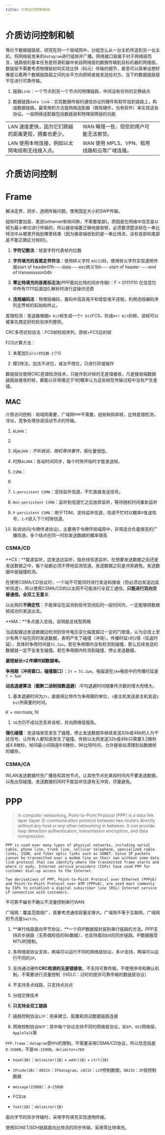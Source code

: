 ```yaml
---
title: 介质访问控制和帧
---
```


# 介质访问控制和帧

等价于数据链路层，研究在同一个局域网中，分组怎么从一台主机传送到另一台主机。将网络层发来的`datagram`进行组帧并广播。网络接口层属于对于网络层而言，链路层的基本任务是将源机器中来自网络层的数据传输到目标机器的网络层。数链层不需要考虑物理层如何实现比特（码元）传输的细节，甚至可以简单设想好像是沿着两个数据链路层之间的水平方向把帧直接发送给对方。当下的数据链路层不在进行可靠传输。

1. 链路`Link`：一个节点到另一个节点的物理链路，中间没有任何的交换结点

2. 数据链路`data link`：实现数据传输的通信协议的硬件和软件加到链路上，构成数据链路。最常用的方法是网络适配器（既有硬件，也有软件）来实现这些协议。一般网络适配器包括数链层和物理层两层的功能

||||
|-|-|-|
|LAN 速度更快，因为它们跨越的距离更短，拥塞也更少。|WAN 略慢一些，但您的用户可能无法察觉。||
|LAN 使用本地连接，例如以太网电缆和无线接入点。|WAN 使用 MPLS、VPN、租用线路和云等广域连接。||

# 介质访问控制

# Frame



解决定界，同步，透明传输问题。使用固定大小的SWP传输。

组帧时要加首、尾部(ethernet有帧间隙，不需要尾部)。原因是在网络中信息是以帧为最小单位进行传输的，所以接收端要正确地接收帧，必须要清楚该帧在一串比特流中从哪里开始到哪里结束（因为接收端收到的是一串比特流，没有首部和尾部是不能正确区分帧的)。

1. **字符记数法**：帧首字符代表帧内位数

2. **字符填充的首尾定界符法**：使用转义字符 `ASCII`码，使用转义字符实现透明传输start of header01h----data----esc转义1bh----start of header ----end of transmission04h

3. **零比特填充的首尾标志法**(PPP面向比特的同步传输)：F = 01111110 在信息位中所有11111后面加0,解析时进行逆操作还原

4. **违规编码法**：物理层编码，曼码中高高电平和低低电平违规，利用违规编码序列定界帧的起始和终止。

差错检测：发送器根据`m bit`帧生成一个`r bit`FCS，形成`m+r bit`的帧，该帧可以被事先商定好的检验序列整除。

CRC多项式校验法：FCS帧检验序列，原帧+FCS后的帧

FCS计算方法：

1. 末尾加0,`G(x)的位数-1`个0

2. 模2除法，加法不进位，减法不借位，只进行异或操作

数链层仅使用CRC差错检测技术，只能作到对帧的无差错接收，凡是接收端数据链路层接收的帧，都能以非常接近于1的概率认为这些帧在传输过程中没有产生差错。

## MAC

介质访问控制：局域网需要，广域网`PPP`不需要。组帧和拆卸帧，比特差错检测，寻址，竞争处理协调活动节点的传输。

1. `ALOHA`：

2. 

3. 纯`ALOHA`：*不听就说，随机等待重传*，吞吐量很低。

4. 时隙`ALOHA`：各站时间同步，每个时隙开始时才能发送帧。

5. `CSMA`：

6. 

7. `1-persistent CSMA`：坚持监听信道，不忙直接发送信号。

8. `Non-persistent CSMA`：监听到信道忙之后放弃监听，等待随机时间重新监听

9. `P-persistent CSMA`：用于TDM，坚持监听信道，信道不忙时以概率`P`发送信号，`1-P`进入下个时隙信道。

10. 轮询访问(令牌传递协议)，主要用于令牌环局域网中，非常适合负载很高的广播信道，多个结点在同一时刻发送数据的概率很高

### CSMA/CD

**CS：**载波监听，边发送边监听，指总线信道监听。在想要发送数据之前还是发送数据之中，每个站都必须不停地监测信道。发送数据之前是冲突避免。发送数据中是碰撞检测。

在使用CSMA/CD协议时，一个站不可能同时进行发送和接收（但必须边发送边监听信道），所以使用CSMA/CD的以太网不可能进行全双工通信，**只能进行双向交替通信。全双工无意义**

以太网的**不确定性**：不能保证在监测到信号空闲后的一段时间内，一定能够把数据帧成功的发送出去。

**MA：**多点接入总线，说明是总线型网络




当适配器边发送数据边检测到信号电压变化幅度超过一定的门限值，认为总线上至少有两个站在同时发送数据，表明产生了碰撞（冲突）。传播时延`τ`的`2`倍（往返时延），具体的争用时间是`51.2μs`。若在争用期内没有检测到碰撞，那么后续发送的数据就一定不会发生碰撞。若在争用期内检测到碰撞，停止发送数据。

**最短帧长=2*传播时延*数据率。**

**争用期（冲突窗口，碰撞窗口）**：`2τ = 51.2μm`。电磁波在`1km`电缆中的传播时延是`τ = 5μm`


**动态退避算法（截断二进制指数退避）**:平均退避时间随重传次数的增大而增大。

1. 基本退避时间为`2τ`，直接用比特作为争用期的单位，`τ`是主机发送是主机发送`1 bit`所需要的时间。

$K = \min{trials,10}$

1. `16`次仍不成功怎丢弃该帧，并向网络层报告。

**强化碰撞**：发送端发现发生了碰撞，停止发送数据并继续发送32b或48b的人为干扰信号，让所有人都知道发生了碰撞。传统以太网发送32b或48b只需要3.2微秒或4.8微秒。帧间最小间隔是9.6微秒，96比特时间，允许接收站清理到站数据帧的缓存。

### CSMA/CA

WLAN发送数据时先广播告知其他节点，让其他节点在某段时间内不要发送数据，以免出现碰撞。发送数据的同时不能监听信道有无冲突，尽量避免。

# PPP

> In computer networking, Point-to-Point Protocol (PPP) is a data link layer (layer 2) communication protocol between two routers directly without any host or any other networking in between. It can provide loop detection authentication, transmission encryption, and data compression.

    PPP is used over many types of physical networks, including serial cable, phone line, trunk line, cellular telephone, specialized radio links, ISDN, and fiber optic links such as SONET. Since IP packets cannot be transmitted over a modem line on their own without some data link protocol that can identify where the transmitted frame starts and where it ends, Internet service providers (ISPs) have used PPP for customer dial-up access to the Internet.

    Two derivatives of PPP, Point-to-Point Protocol over Ethernet (PPPoE) and Point-to-Point Protocol over ATM (PPPoA), are used most commonly by ISPs to establish a digital subscriber line (DSL) Internet service LP connection with customers.

不可靠不编号不确认不流量控制串行WAN

广域网：覆盖范围很广，首要考虑通信容量足够大。广域网不等于互联网，广域网的节点是`Switch`。

1. **串行线路面向字节协议，**一个将IP数据报封装到串行链路的方法。PPP支持异步链路（无奇偶校验的8b数据），也支持面向bit的同步链路。IP数据报受MTU的限制。

2. 多网络层协议支持，两端可以运行不同的网络层协议。多`IP`支持，两端可以运行不同的`IP`。

3. 支持通过硬件**CRC检测的无差错接收**，不支持可靠传输，不使用序号和确认机制，不需要进行流量控制（HDLC：过时的提供可靠传输的数链层协议）

4. 不支持多点线路，只支持点对点

5. 分组交换技术

6. **只支持全双工链路**

7. 链路控制协议`LCP`：用来建立、配置和测试数据链路连接

8. 网络控制协议`NCP`：其中每个协议支持不同的网络层协议，如`IP`，`OSI`网络层，`AppleTalk`等

`PPP.frame`：`datagram`受`MTU`的限制。不需要采用CSMA/CD协议，所以信息段是`0-1500B`，不是`46-1500B`。`delimiter=7EH`

- `head(3B)`：`delimiter(1B)` + `addr(1B)` + `ctrl(1B)`

- `IPcode(2B)`：`0021h`：`IPdatagram`，`c021h`：`LCP`控制数据，`8021h`：`IP`层控制数据

- `message(1500B)`：`0~1500B`

- FCS`2B`

- `foot(1B)`：`delimiter(1B)`

面向字节的异步传输时，采用字符填充实现透明传输。

使用SONET/SDH链路面向比特流的同步传输，采用零比特填充。



